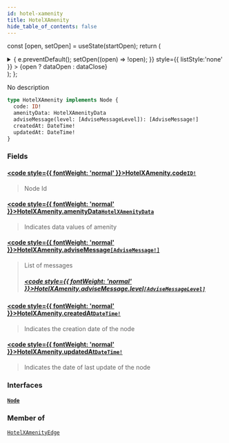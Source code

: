 ```yaml
---
id: hotel-xamenity
title: HotelXAmenity
hide_table_of_contents: false
---
```






const [open, setOpen] = useState(startOpen);
return (
<details {...(open ? { open: true } : {})} className="details" style={{ border:'none', boxShadow:'none', background:'var(--ifm-background-color)' }}>
<summary
onClick={(e) => {
e.preventDefault();
setOpen((open) => !open);
}}
style={{ listStyle:'none' }} >
{open ? dataOpen : dataClose}
</summary>
{open && children}
</details>
);
};

No description

```graphql
type HotelXAmenity implements Node {
  code: ID!
  amenityData: HotelXAmenityData
  adviseMessage(level: [AdviseMessageLevel]): [AdviseMessage!]
  createdAt: DateTime!
  updatedAt: DateTime!
}
```

### Fields

#### [<code style={{ fontWeight: 'normal' }}>HotelXAmenity.<b>code</b></code>](#)<Bullet />[`ID!`](/api/scalars/id) <Badge class="badge badge--secondary" text="non-null"/> <Badge class="badge badge--secondary" text="scalar"/>

> Node Id

#### [<code style={{ fontWeight: 'normal' }}>HotelXAmenity.<b>amenityData</b></code>](#)<Bullet />[`HotelXAmenityData`](/api/objects/hotel-xamenity-data) <Badge class="badge badge--secondary" text="object"/>

> Indicates data values of amenity

#### [<code style={{ fontWeight: 'normal' }}>HotelXAmenity.<b>adviseMessage</b></code>](#)<Bullet />[`[AdviseMessage!]`](/api/objects/advise-message) <Badge class="badge badge--secondary" text="list"/> <Badge class="badge badge--secondary" text="object"/>

> List of messages
>
> ##### [<code style={{ fontWeight: 'normal' }}>HotelXAmenity.adviseMessage.<b>level</b></code>](#)<Bullet />[`[AdviseMessageLevel]`](/api/enums/advise-message-level) <Badge class="badge badge--secondary" text="list"/> <Badge class="badge badge--secondary" text="enum"/>

#### [<code style={{ fontWeight: 'normal' }}>HotelXAmenity.<b>createdAt</b></code>](#)<Bullet />[`DateTime!`](/api/scalars/date-time) <Badge class="badge badge--secondary" text="non-null"/> <Badge class="badge badge--secondary" text="scalar"/>

> Indicates the creation date of the node

#### [<code style={{ fontWeight: 'normal' }}>HotelXAmenity.<b>updatedAt</b></code>](#)<Bullet />[`DateTime!`](/api/scalars/date-time) <Badge class="badge badge--secondary" text="non-null"/> <Badge class="badge badge--secondary" text="scalar"/>

> Indicates the date of last update of the node

### Interfaces

#### [`Node`](/api/interfaces/node) <Badge class="badge badge--secondary" text="interface"/>

>

### Member of

[`HotelXAmenityEdge`](/api/objects/hotel-xamenity-edge) <Badge class="badge badge--secondary" text="object"/>
